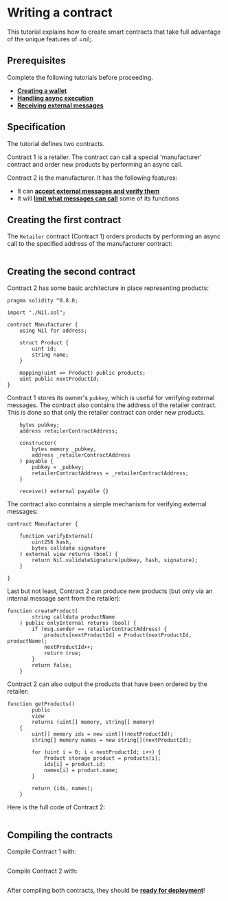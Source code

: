 # Writing a contract

This tutorial explains how to create smart contracts that take full advantage of the unique features of =nil;.

## Prerequisites

Complete the following tutorials before proceeding.

* [**Creating a wallet**](getting-started/essentials/creating-a-wallet.mdx)
* [**Handling async execution**](getting-started/essentials/handling-async-execution.mdx)
* [**Receiving external messages**](getting-started/essentials/receiving-ext-messages.mdx)

## Specification

The tutorial defines two contracts.

Contract 1 is a retailer. The contract can call a special 'manufacturer' contract and order new products by performing an async call.

Contract 2 is the manufacturer. It has the following features:

* It can [**accept external messages and verify them**](getting-started/essentials/receiving-ext-messages.mdx)
* It will [**limit what messages can call**](tools/sol-library/func-modifiers.mdx) some of its functions

## Creating the first contract

The `Retailer` contract (Contract 1) orders products by performing an async call to the specified address of the manufacturer contract:

```solidity showLineNumbers file=../../../tests/Retailer.sol start=startRetailerContract end=endRetailerContract
```

## Creating the second contract

Contract 2 has some basic architecture in place representing products:

```solidity showLineNumbers
pragma solidity ^0.8.0;

import "./Nil.sol";

contract Manufacturer {
    using Nil for address;

    struct Product {
        uint id;
        string name;
    }

    mapping(uint => Product) public products;
    uint public nextProductId;
}
```

Contract 1 stores its owner's `pubkey`, which is useful for verifying external messages. The contract also contains the address of the retailer contract. This is done so that only the retailer contract can order new products.

```solidity showLineNumbers
    bytes pubkey;
    address retailerContractAddress;

    constructor(
        bytes memory _pubkey,
        address _retailerContractAddress
    ) payable {
        pubkey = _pubkey;
        retailerContractAddress = _retailerContractAddress;
    }

    receive() external payable {}

```

The contract also conntains a simple mechanism for verifying external messages:

```solidity showLineNumbers
contract Manufacturer {

    function verifyExternal(
        uint256 hash,
        bytes calldata signature
    ) external view returns (bool) {
        return Nil.validateSignature(pubkey, hash, signature);
    }

}
```

Last but not least, Contract 2 can produce new products (but only via an internal message sent from the retailer):

```solidity showLineNumbers
function createProduct(
        string calldata productName
    ) public onlyInternal returns (bool) {
        if (msg.sender == retailerContractAddress) {
            products[nextProductId] = Product(nextProductId, productName);
            nextProductId++;
            return true;
        }
        return false;
    }
```

Contract 2 can also output the products that have been ordered by the retailer:

```solidity showLineNumbers
function getProducts()
        public
        view
        returns (uint[] memory, string[] memory)
    {
        uint[] memory ids = new uint[](nextProductId);
        string[] memory names = new string[](nextProductId);

        for (uint i = 0; i < nextProductId; i++) {
            Product storage product = products[i];
            ids[i] = product.id;
            names[i] = product.name;
        }

        return (ids, names);
    }
```

Here is the full code of Contract 2:

```solidity showLineNumbers file=../../../tests/Manufacturer.sol start=startManufacturerContract end=endManufacturerContract
```

## Compiling the contracts

Compile Contract 1 with:

```bash showLineNumbers file=../../../tests/working-with-smart-contracts-cli.test.mjs start=startRetailerCompilation end=endRetailerCompilation
```

Compile Contract 2 with:

```bash showLineNumbers file=../../../tests/working-with-smart-contracts-cli.test.mjs start=startManufacturerCompilation end=endManufacturerCompilation
```

After compiling both contracts, they should be [**ready for deployment**](deploying-a-contract.mdx)!
